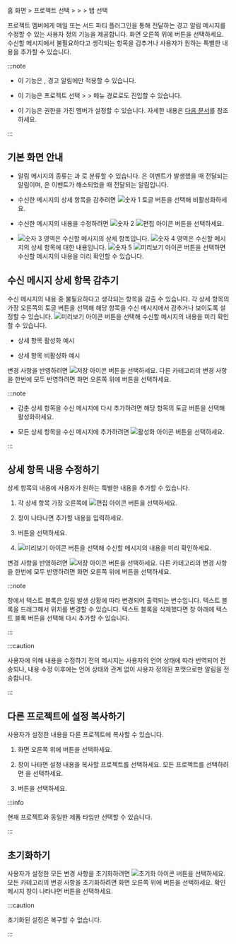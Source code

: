 홈 화면 &gt; 프로젝트 선택 &gt; <Cmdname sid="side_event" className="uitext" /> &gt; <Cmdname sid="side_eventSetting" className="uitext" /> &gt; <Cmdname sid="metrics" className="uitext" /> 탭 선택

프로젝트 멤버에게 메일 또는 서드 파티 플러그인을 통해 전달하는 경고 알림 메시지를 수정할 수 있는 사용자 정의 기능을 제공합니다. 화면 오른쪽 위에 <Cmdname sid="goto_alertTemplate" className="uitext" /> 버튼을 선택하세요. 수신할 메시지에서 불필요하다고 생각되는 항목을 감추거나 사용자가 원하는 특별한 내용을 추가할 수 있습니다.

<ImgLang img='notification-set-message.png' desc='알림 메시지 설정' />

:::note

* 이 기능은 <Cmdname sid="metrics" className="b600" />, <Cmdname sid="composite_metrics" className="b600" /> 경고 알림에만 적용할 수 있습니다.

* 이 기능은 프로젝트 선택 &gt; <Cmdname sid="side_lab" className="uitext" /> &gt; <Cmdname sid="side_alertTemplate" className="uitext" /> 메뉴 경로로도 진입할 수 있습니다.

* 이 기능은 <Cmdname sid="sms_alert_settings" className="b600" /> 권한을 가진 멤버가 설정할 수 있습니다. 자세한 내용은 [다음 문서](../project/project-structure#project-auth)를 참조하세요.

:::


## 기본 화면 안내

<ImgLang img='notification-set-message-main.png' desc='알림 메시지 설정' />

* 알림 메시지의 종류는 <Cmdname sid="OCCURRED" className="occur set-noti" />과 <Cmdname sid="SOLVED" className="resolve set-noti" />로 분류할 수 있습니다. <Cmdname sid="OCCURRED" className="occur set-noti" />은 이벤트가 발생했을 때 전달되는 알림이며, <Cmdname sid="SOLVED" className="resolve set-noti" />은 이벤트가 해소되었을 때 전달되는 알림입니다.

* 수신한 메시지의 상세 항목을 감추려면 ![숫자 1](/img/number-01.png) 토글 버튼을 선택해 비활성화하세요.

* 수신한 메시지의 내용을 수정하려면 ![숫자 2](/img/number-02.png) ![편집 아이콘](/img/ico-edit.svg) <Cmdname sid="edit" className="uitext" /> 버튼을 선택하세요.

* ![숫자 3](/img/number-03.png) 영역은 수신할 메시지의 상세 항목입니다. ![숫자 4](/img/number-04.png) 영역은 수신할 메시지의 상세 항목에 대한 내용입니다. ![숫자 5](/img/number-05.png) ![미리보기 아이콘](/img/ico-noti.svg) <Cmdname sid="preview" className="uitext" /> 버튼을 선택하면 수신할 메시지의 내용을 미리 확인할 수 있습니다.


## 수신 메시지 상세 항목 감추기

수신 메시지의 내용 중 불필요하다고 생각되는 항목을 감출 수 있습니다. 각 상세 항목의 가장 오른쪽의 토글 버튼을 선택해 해당 항목을 수신 메시지에서 감추거나 보이도록 설정할 수 있습니다. ![미리보기 아이콘](/img/ico-noti.svg) <Cmdname sid="preview" className="uitext" /> 버튼을 선택해 수신할 메시지의 내용을 미리 확인할 수 있습니다.

* 상세 항목 활성화 예시

  <ImgLang img='notification-set-message-preview.png' desc='활성화 미리보기' />

* 상세 항목 비활성화 예시

  <ImgLang img='notification-set-message-preview-disabled.png' desc='비활성화 미리보기' />

변경 사항을 반영하려면 ![저장 아이콘](/img/ic-s-check.svg) <Cmdname sid="save" className="uitext" /> 버튼을 선택하세요. 다른 카테고리의 변경 사항을 한번에 모두 반영하려면 화면 오른쪽 위에 <Cmdname sid="save_all" className="uitext" /> 버튼을 선택하세요.

:::note

* 감춘 상세 항목을 수신 메시지에 다시 추가하려면 해당 항목의 토글 버튼을 선택해 활성화하세요.

* 모든 상세 항목을 수신 메시지에 추가하려면 ![활성화 아이콘](/img/ic-power.svg) <Cmdname sid="active_all" className="uitext" /> 버튼을 선택하세요.

:::


## 상세 항목 내용 수정하기

상세 항목의 내용에 사용자가 원하는 특별한 내용을 추가할 수 있습니다. 

1. 각 상세 항목 가장 오른쪽에 ![편집 아이콘](/img/ico-edit.svg) <Cmdname sid="edit" className="uitext" /> 버튼을 선택하세요.

1. <Cmdname sid="edit_message" className="uitext" /> 창이 나타나면 추가할 내용을 입력하세요.

    <ImgLang img='notification-set-message-edit.png' desc='메시지 편집' />

1. <Cmdname sid="confirm" className="uitext" /> 버튼을 선택하세요.

1. ![미리보기 아이콘](/img/ico-noti.svg) <Cmdname sid="preview" className="uitext" /> 버튼을 선택해 수신할 메시지의 내용을 미리 확인하세요.

    <ImgLang img='notification-set-message-edit-preview.png' desc='메시지 편집' />

변경 사항을 반영하려면 ![저장 아이콘](/img/ic-s-check.svg) <Cmdname sid="save" className="uitext" /> 버튼을 선택하세요. 다른 카테고리의 변경 사항을 한번에 모두 반영하려면 화면 오른쪽 위에 <Cmdname sid="save_all" className="uitext" /> 버튼을 선택하세요.

:::note

<Cmdname sid="edit_message" className="uitext" /> 창에서 텍스트 블록은 알림 발생 상황에 따라 변경되어 출력되는 변수입니다. 텍스트 블록을 드래그해서 위치를 변경할 수 있습니다. 텍스트 블록을 삭제했다면 창 아래에 텍스트 블록 버튼을 선택해 다시 추가할 수 있습니다.

<ImgLang img='notification-set-message-edit-block.png' desc='메시지 편집' />

:::

:::caution

사용자에 의해 내용을 수정하기 전의 메시지는 사용자의 언어 상태에 따라 번역되어 전송되나, 내용 수정 이후에는 언어 상태와 관계 없이 사용자 정의된 포맷으로만 알림을 전송합니다.

:::


## 다른 프로젝트에 설정 복사하기

사용자가 설정한 내용을 다른 프로젝트에 복사할 수 있습니다. 

1. 화면 오른쪽 위에 <Cmdname sid="apply_to_other_project" className="uitext" /> 버튼을 선택하세요.

1. <Cmdname sid="apply_project" className="uitext" /> 창이 나타면 설정 내용을 복사할 프로젝트를 선택하세요. 모든 프로젝트를 선택하려면 <Cmdname sid="select_all" className="uitext" />을 선택하세요.

1. <Cmdname sid="apply" className="uitext" /> 버튼을 선택하세요.

:::info

현재 프로젝트와 동일한 제품 타입만 선택할 수 있습니다.

:::


## 초기화하기

사용자가 설정한 모든 변경 사항을 초기화하려면 ![초기화 아이콘](/img/ico-reset.svg) <Cmdname sid="initialized" className="uitext" /> 버튼을 선택하세요. 모든 카테고리의 변경 사항을 초기화하려면 화면 오른쪽 위에 <Cmdname sid="alerttemplate_reset_all" className="uitext" /> 버튼을 선택하세요. 확인 메시지 창이 나타나면 <Cmdname sid="confirm" className="uitext" /> 버튼을 선택하세요.

:::caution

초기화된 설정은 복구할 수 없습니다.

:::